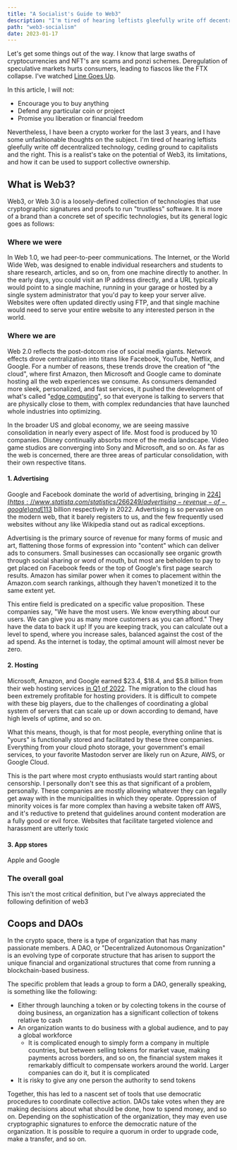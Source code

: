 ```yaml
---
title: "A Socialist's Guide to Web3"
description: "I'm tired of hearing leftists gleefully write off decentralized technology, ceding ground to capitalists and the right. This is a realist's take on the potential of Web3, its limitations, and how it can be used to support collective ownership."
path: "web3-socialism"
date: 2023-01-17
---
```


Let's get some things out of the way. I know that large swaths of cryptocurrencies and NFT's are scams and ponzi schemes. Deregulation of speculative markets hurts consumers, leading to fiascos like the FTX collapse. I've watched [Line Goes Up](https://youtu.be/YQ_xWvX1n9g).

In this article, I will not:

- Encourage you to buy anything
- Defend any particular coin or project
- Promise you liberation or financial freedom

Nevertheless, I have been a crypto worker for the last 3 years, and I have some unfashionable thoughts on the subject. I'm tired of hearing leftists gleefully write off decentralized technology, ceding ground to capitalists and the right. This is a realist's take on the potential of Web3, its limitations, and how it can be used to support collective ownership.

## What is Web3?

Web3, or Web 3.0 is a loosely-defined collection of technologies that use cryptographic signatures and proofs to run "trustless" software. It is more of a brand than a concrete set of specific technologies, but its general logic goes as follows:

### Where we were

In Web 1.0, we had peer-to-peer communications. The Internet, or the World Wide Web, was designed to enable individual researchers and students to share research, articles, and so on, from one machine directly to another. In the early days, you could visit an IP address directly, and a URL typically would point to a single machine, running in your garage or hosted by a single system administrator that you'd pay to keep your server alive. Websites were often updated directly using FTP, and that single machine would need to serve your entire website to any interested person in the world.

### Where we are

Web 2.0 reflects the post-dotcom rise of social media giants. Network effects drove centralization into titans like Facebook, YouTube, Netflix, and Google. For a number of reasons, these trends drove the creation of "the cloud", where first Amazon, then Microsoft and Google came to dominate hosting all the web experiences we consume. As consumers demanded more sleek, personalized, and fast services, it pushed the development of what's called "[edge computing](https://en.wikipedia.org/wiki/Edge_computing)", so that everyone is talking to servers that are physically close to them, with complex redundancies that have launched whole industries into optimizing.

In the broader US and global economy, we are seeing massive consolidation in nearly every aspect of life. Most food is produced by 10 companies. Disney continually absorbs more of the media landscape. Video game studios are converging into Sony and Microsoft, and so on. As far as the web is concerned, there are three areas of particular consolidation, with their own respective titans.

#### 1. Advertising

Google and Facebook dominate the world of advertising, bringing in [$224](https://www.statista.com/statistics/266249/advertising-revenue-of-google) and [$113](https://www.statista.com/statistics/271258/facebooks-advertising-revenue-worldwide/) billion respectively in 2022. Advertising is so pervasive on the modern web, that it barely registers to us, and the few frequently used websites without any like Wikipedia stand out as radical exceptions.

Advertising is the primary source of revenue for many forms of music and art, flattening those forms of expression into "content" which can deliver ads to consumers. Small businesses can occasionally see organic growth through social sharing or word of mouth, but most are beholden to pay to get placed on Facebook feeds or the top of Google's first page search results. Amazon has similar power when it comes to placement within the Amazon.com search rankings, although they haven't monetized it to the same extent yet.

This entire field is predicated on a specific value proposition. These companies say, "We have the most users. We know everything about our users. We can give you as many more customers as you can afford." They have the data to back it up! If you are keeping track, you can calculate out a level to spend, where you increase sales, balanced against the cost of the ad spend. As the internet is today, the optimal amount will almost never be zero.

#### 2. Hosting

Microsoft, Amazon, and Google earned $23.4, $18.4, and $5.8 billion from their web hosting services [in Q1 of 2022](https://www.silverliningsinfo.com/cloud/us-accounted-44-all-cloud-service-revenues-q1-2022-report). The migration to the cloud has been extremely profitable for hosting providers. It is difficult to compete with these big players, due to the challenges of coordinating a global system of servers that can scale up or down according to demand, have high levels of uptime, and so on.

What this means, though, is that for most people, everything online that is "yours" is functionally stored and facilitated by these three companies. Everything from your cloud photo storage, your government's email services, to your favorite Mastodon server are likely run on Azure, AWS, or Google Cloud.

This is the part where most crypto enthusiasts would start ranting about censorship. I personally don't see this as that significant of a problem, personally. These companies are mostly allowing whatever they can legally get away with in the municipalities in which they operate. Oppression of minority voices is far more complex than having a website taken off AWS, and it's reductive to pretend that guidelines around content moderation are a fully good or evil force. Websites that facilitate targeted violence and harassment are utterly toxic

#### 3. App stores

Apple and Google

### The overall goal

This isn't the most critical definition, but I've always appreciated the following definition of web3

## Coops and DAOs

In the crypto space, there is a type of organization that has many passionate members. A DAO, or "Decentralized Autonomous Organization" is an evolving type of corporate structure that has arisen to support the unique financial and organizational structures that come from running a blockchain-based business.

The specific problem that leads a group to form a DAO, generally speaking, is something like the following:

- Either through launching a token or by colecting tokens in the course of doing business, an organization has a significant collection of tokens relative to cash
- An organization wants to do business with a global audience, and to pay a global workforce
  - It is complicated enough to simply form a company in multiple countries, but between selling tokens for market vaue, making payments across borders, and so on, the financial system makes it remarkably difficult to compensate workers around the world. Larger companies can do it, but it is complicated
- It is risky to give any one person the authority to send tokens

Together, this has led to a nascent set of tools that use democratic procedures to coordinate collective action. DAOs take votes when they are making decisions about what should be done, how to spend money, and so on. Depending on the sophistication of the organization, they may even use cryptographic signatures to enforce the democratic nature of the organization. It is possible to require a quorum in order to upgrade code, make a transfer, and so on. 


